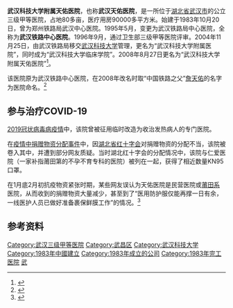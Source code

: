 {{Missing information|1=科室设置|time=2020-08-29T12:28:20+00:00}}
'''武汉科技大学附属天佑医院'''，也称'''武汉天佑医院'''，是一所位于[[湖北省|湖北省]][[武汉市|武汉市]]的公立三级甲等医院，占地80多亩，医疗用房90000多平方米。始建于1983年10月20日，曾为郑州铁路局武汉中心医院。1995年5月，变更为武汉铁路局中心医院，全称为'''武汉铁路中心医院'''。1996年9月，通过卫生部三级甲等医院评审。2004年11月25日，由武汉铁路局移交[[武汉科技大学|武汉科技大学]]管理，更名为“武汉科技大学附属医院”，同时成为“武汉科技大学临床学院”。2008年8月27日更名为“武汉科技大学附属天佑医院”<ref name="简介">{{cite web |title=医院介绍 |url=http://www.wkdty.com/getArticle?articleId=1&sectionPid=101&sectionId=200 |website=武汉科技大学附属天佑医院 |accessdate=2020-08-28 |archive-date=2019-12-30 |archive-url=https://web.archive.org/web/20191230101031/http://www.wkdty.com/getArticle?articleId=1&sectionPid=101&sectionId=200 |dead-url=no }}</ref>。

该医院原为武汉铁路中心医院，在2008年改名时取“中国铁路之父”[[詹天佑|詹天佑]]的名字为医院命名。<ref name="名称">{{cite web  |title=天佑文化  |url=http://www.wkdty.com/getArticle?articleId=6&sectionPid=101&sectionId=205  |website=  |accessdate=2020-08-28  |archive-date=2019-12-30  |archive-url=https://web.archive.org/web/20191230095357/http://www.wkdty.com/getArticle?articleId=6&sectionPid=101&sectionId=205  |dead-url=no  }}</ref>

== 参与治疗COVID-19 ==
[[2019冠状病毒病疫情|2019冠状病毒病疫情]]中，该院曾被征用临时改造为收治发热病人的专门医院。

在[[中国红十字会相关争议#新冠肺炎疫情期间物资分配不当爭議|疫情中捐赠物资分配事件]]中，因[[湖北省红十字会|湖北省红十字会]]对捐赠物资的分配不当，该院被卷入其中，并遭到部分网友质疑。当时湖北红十字会的分配情况中，该院与仁爱医院（一家补指莆田第的不孕不育专科的医院）被列在一起，获得了相近数量KN95口罩。

在1月底2月初抗疫物资紧张时期，某些网友误认为天佑医院是民营医院或[[莆田系|莆田系]]医院，从而收到的捐赠物资大量减少，甚至到了“医用防护服仅能再撑一日有余，一线医护人员已做好准备裹保鲜膜工作”的情况。<ref name="抗疫">{{cite web  |title= 防护服严重短缺，武汉天佑医院：准备以裹保鲜膜为备用方案  |url= https://www.sohu.com/a/371727003_260616  |website=   |accessdate= 2020-08-28  |archive-date= 2020-02-10  |archive-url= https://web.archive.org/web/20200210040850/http://www.sohu.com/a/371727003_260616  |dead-url= no  }}</ref>

== 参考资料 ==
{{reflist}}

[[Category:武汉三级甲等医院|Category:武汉三级甲等医院]]
[[Category:武昌区|Category:武昌区]]
[[Category:武汉科技大学|Category:武汉科技大学]]
[[Category:1983年中國建立|Category:1983年中國建立]]
[[Category:1983年成立的公司|Category:1983年成立的公司]]
[[Category:1983年完工医院|Category:1983年完工医院]]
[[Category:中华人民共和国原铁路系统医院|武]]